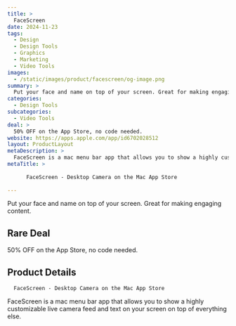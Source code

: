 ```yaml
---
title: >
  FaceScreen
date: 2024-11-23
tags:
  - Design
  - Design Tools
  - Graphics
  - Marketing
  - Video Tools
images:
  - /static/images/product/facescreen/og-image.png
summary: >
  Put your face and name on top of your screen. Great for making engaging content.
categories:
  - Design Tools
subcategories:
  - Video Tools
deal: >
  50% OFF on the App Store, no code needed.
website: https://apps.apple.com/app/id6702028512
layout: ProductLayout
metaDescription: >
  FaceScreen is a mac menu bar app that allows you to show a highly customizable live camera feed and text on your screen on top of everything else.
metaTitle: >
  
      ‎FaceScreen - Desktop Camera on the Mac App Store
    
---
```

Put your face and name on top of your screen. Great for making engaging content.

## Rare Deal

50% OFF on the App Store, no code needed.

## Product Details

      ‎FaceScreen - Desktop Camera on the Mac App Store
    

FaceScreen is a mac menu bar app that allows you to show a highly customizable live camera feed and text on your screen on top of everything else.
